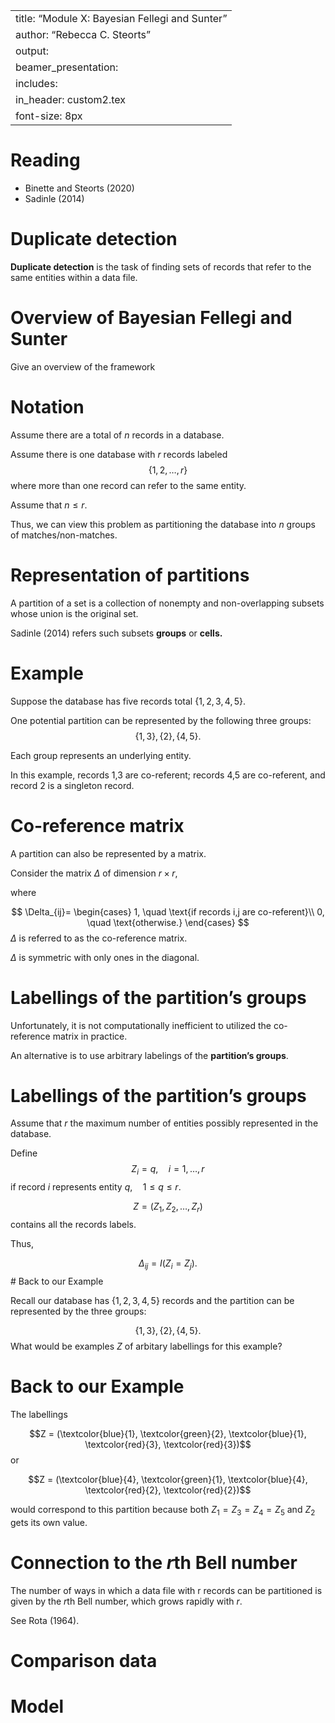 
---
title: "Module X: Bayesian Fellegi and Sunter"
author: "Rebecca C. Steorts"
output: 
     beamer_presentation:
      includes: 
          in_header: custom2.tex
font-size: 8px
---

# Reading


- Binette and Steorts (2020)
- Sadinle (2014)

# Duplicate detection

**Duplicate detection** is the task of finding sets of records that refer to the same entities within a data file.


# Overview of Bayesian Fellegi and Sunter 

Give an overview of the framework 

# Notation 

Assume there are a total of $n$ records in a database. 

Assume there is one database with $r$ records labeled $$\{1,2, \ldots, r\}$$ where more than one record can refer to the same entity. 

Assume that $n \leq r.$

Thus, we can view this problem as partitioning the database into $n$ groups of matches/non-matches. 

# Representation of partitions

A partition of a set is a collection of
nonempty and non-overlapping subsets whose union is the original set.

Sadinle (2014) refers such subsets **groups** or **cells.**

# Example

Suppose the database has five records total $\{1,2,3,4,5\}.$

One potential partition can be represented by the following three groups: $$\{1,3\}, \{2\}, \{4,5\}.$$

Each group represents an underlying entity. 

In this example, records 1,3 are co-referent; records 4,5 are co-referent, and record 2 is a singleton record. 

# Co-reference matrix

A partition can also be represented by a matrix. 

Consider the matrix $\Delta$ of dimension $r \times r,$

where

$$
\Delta_{ij}=
\begin{cases}
1, \quad \text{if records i,j are co-referent}\\
0, \quad \text{otherwise.}
\end{cases}
$$
$\Delta$ is referred to as the co-reference matrix. 

$\Delta$ is symmetric with only ones in the diagonal. 

# Labellings of the partition’s groups

Unfortunately, it is not computationally inefficient to utilized the co-reference matrix in practice. 

An alternative is to use arbitrary labelings of
the **partition’s groups**. 

# Labellings of the partition’s groups

Assume that $r$ the maximum number of entities possibly represented in the database. 

Define $$Z_i = q, \quad i=1,\ldots,r$$ if record $i$ represents entity $q, \quad 1 \leq q \leq r.$

$$Z = (Z_1, Z_2, \ldots, Z_r)$$ contains all the records labels.

Thus,

$$ \Delta_{ij} = I(Z_i = Z_j).$$
# Back to our Example

Recall our database has $\{1,2,3,4,5\}$ records and the partition can be represented by the three groups:


$$\{1,3\}, \{2\}, \{4,5\}.$$
What would be examples $Z$ of arbitary labellings for this example?

# Back to our Example

The labellings

$$Z = (\textcolor{blue}{1}, \textcolor{green}{2}, \textcolor{blue}{1}, \textcolor{red}{3}, \textcolor{red}{3})$$ or 

$$Z = (\textcolor{blue}{4}, \textcolor{green}{1}, \textcolor{blue}{4}, \textcolor{red}{2}, \textcolor{red}{2})$$ 

would correspond to this partition because both $Z_1 = Z_3 = Z_4 = Z_5$ and $Z_2$ gets its own value.

# Connection to the $r$th Bell number

The number of ways in which a data file with r records can be partitioned is given by the $r$th Bell number, which grows rapidly with $r.$

See Rota (1964). 

# Comparison data

# Model

